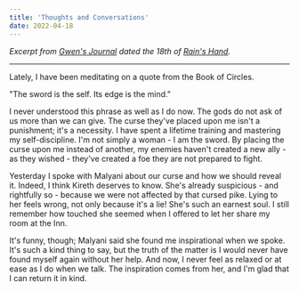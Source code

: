 ```yaml
---
title: 'Thoughts and Conversations'
date: 2022-04-18
---
```


_Excerpt from [Gwen's Journal](/tales-of-tamriel/journal-gwen-taloet/) dated
the 18th of [Rain's Hand](/seeds/calendar/april)._

---

Lately, I have been meditating on a quote from the Book of Circles.

<Quote
  source="Tirdas Maxims, The Book of Circles by Frandar Hunding">
  "The sword is the self. Its edge is the mind."
</Quote>

I never understood this phrase as well as I do now. The gods do not ask of us more than we can give. The curse they've placed upon me isn't a punishment; it's a necessity. I have spent a lifetime training and mastering my self-discipline. I'm not simply a woman - I am the sword. By placing the curse upon me instead of another, my enemies haven't created a new ally - as they wished - they've created a foe they are not prepared to fight.

Yesterday I spoke with Malyani about our curse and how we should reveal it. Indeed, I think Kireth deserves to know. She's already suspicious - and rightfully so - because we were not affected by that cursed pike. Lying to her feels wrong, not only because it's a lie! She's such an earnest soul. I still remember how touched she seemed when I offered to let her share my room at the Inn.

It's funny, though; Malyani said she found me inspirational when we spoke. It's such a kind thing to say, but the truth of the matter is I would never have found myself again without her help. And now, I never feel as relaxed or at ease as I do when we talk. The inspiration comes from her, and I'm glad that I can return it in kind.
